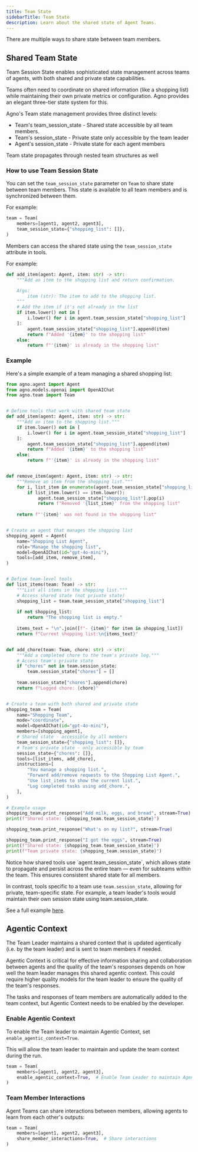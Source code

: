 ```yaml
---
title: Team State
sidebarTitle: Team State
description: Learn about the shared state of Agent Teams.
---
```


There are multiple ways to share state between team members.

## Shared Team State

Team Session State enables sophisticated state management across teams of agents, with both shared and private state capabilities.

Teams often need to coordinate on shared information (like a shopping list) while maintaining their own private metrics or configuration. Agno provides an elegant three-tier state system for this.

Agno's Team state management provides three distinct levels:

- Team's team_session_state - Shared state accessible by all team members.
- Team's session_state - Private state only accessible by the team leader
- Agent's session_state - Private state for each agent members

<Check>
Team state propagates through nested team structures as well
</Check>

### How to use Team Session State

You can set the `team_session_state` parameter on `Team` to share state between team members.
This state is available to all team members and is synchronized between them.

For example:

```python
team = Team(
    members=[agent1, agent2, agent3],
    team_session_state={"shopping_list": []},
)
```

Members can access the shared state using the `team_session_state` attribute in tools.

For example:

```python
def add_item(agent: Agent, item: str) -> str:
    """Add an item to the shopping list and return confirmation.

    Args:
        item (str): The item to add to the shopping list.
    """
    # Add the item if it's not already in the list
    if item.lower() not in [
        i.lower() for i in agent.team_session_state["shopping_list"]
    ]:
        agent.team_session_state["shopping_list"].append(item)
        return f"Added '{item}' to the shopping list"
    else:
        return f"'{item}' is already in the shopping list"
```

### Example

Here's a simple example of a team managing a shared shopping list:


```python team_session_state.py
from agno.agent import Agent
from agno.models.openai import OpenAIChat
from agno.team import Team


# Define tools that work with shared team state
def add_item(agent: Agent, item: str) -> str:
    """Add an item to the shopping list."""
    if item.lower() not in [
        i.lower() for i in agent.team_session_state["shopping_list"]
    ]:
        agent.team_session_state["shopping_list"].append(item)
        return f"Added '{item}' to the shopping list"
    else:
        return f"'{item}' is already in the shopping list"


def remove_item(agent: Agent, item: str) -> str:
    """Remove an item from the shopping list."""
    for i, list_item in enumerate(agent.team_session_state["shopping_list"]):
        if list_item.lower() == item.lower():
            agent.team_session_state["shopping_list"].pop(i)
            return f"Removed '{list_item}' from the shopping list"
    
    return f"'{item}' was not found in the shopping list"


# Create an agent that manages the shopping list
shopping_agent = Agent(
    name="Shopping List Agent",
    role="Manage the shopping list",
    model=OpenAIChat(id="gpt-4o-mini"),
    tools=[add_item, remove_item],
)


# Define team-level tools
def list_items(team: Team) -> str:
    """List all items in the shopping list."""
    # Access shared state (not private state)
    shopping_list = team.team_session_state["shopping_list"]
    
    if not shopping_list:
        return "The shopping list is empty."
    
    items_text = "\n".join([f"- {item}" for item in shopping_list])
    return f"Current shopping list:\n{items_text}"


def add_chore(team: Team, chore: str) -> str:
    """Add a completed chore to the team's private log."""
    # Access team's private state
    if "chores" not in team.session_state:
        team.session_state["chores"] = []
    
    team.session_state["chores"].append(chore)
    return f"Logged chore: {chore}"


# Create a team with both shared and private state
shopping_team = Team(
    name="Shopping Team",
    mode="coordinate",
    model=OpenAIChat(id="gpt-4o-mini"),
    members=[shopping_agent],
    # Shared state - accessible by all members
    team_session_state={"shopping_list": []},
    # Team's private state - only accessible by team
    session_state={"chores": []},
    tools=[list_items, add_chore],
    instructions=[
        "You manage a shopping list.",
        "Forward add/remove requests to the Shopping List Agent.",
        "Use list_items to show the current list.",
        "Log completed tasks using add_chore.",
    ],
)

# Example usage
shopping_team.print_response("Add milk, eggs, and bread", stream=True)
print(f"Shared state: {shopping_team.team_session_state}")

shopping_team.print_response("What's on my list?", stream=True)

shopping_team.print_response("I got the eggs", stream=True)
print(f"Shared state: {shopping_team.team_session_state}")
print(f"Team private state: {shopping_team.session_state}")
```

<Tip> 
Notice how shared tools use `agent.team_session_state`, which allows state to propagate and persist across the entire team — even for subteams within the team. This ensures consistent shared state for all members.

In contrast, tools specific to a team use `team.session_state`, allowing for private, team-specific state. For example, a team leader's tools would maintain their own session state using team.session_state.
</Tip>


See a full example [here](/examples/concepts/teams/state/team_session_state).

## Agentic Context

The Team Leader maintains a shared context that is updated agentically (i.e. by the team leader) and is sent to team members if needed.

Agentic Context is critical for effective information sharing and collaboration between agents and the quality of the team's responses depends on how well the team leader manages this shared agentic context.
This could require higher quality models for the team leader to ensure the quality of the team's responses.

<Note>
The tasks and responses of team members are automatically added to the team context, but Agentic Context needs to be enabled by the developer.
</Note>

### Enable Agentic Context

To enable the Team leader to maintain Agentic Context, set `enable_agentic_context=True`.

This will allow the team leader to maintain and update the team context during the run.

```python
team = Team(
    members=[agent1, agent2, agent3],
    enable_agentic_context=True,  # Enable Team Leader to maintain Agentic Context
)
```

### Team Member Interactions

Agent Teams can share interactions between members, allowing agents to learn from each other's outputs:

```python
team = Team(
    members=[agent1, agent2, agent3],
    share_member_interactions=True,  # Share interactions
)
```
